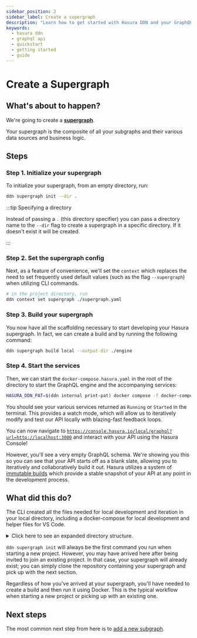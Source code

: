 ```yaml
---
sidebar_position: 2
sidebar_label: Create a supergraph
description: "Learn how to get started with Hasura DDN and your GraphQL API."
keywords:
  - hasura ddn
  - graphql api
  - quickstart
  - getting started
  - guide
---
```


# Create a Supergraph

## What's about to happen?

We're going to create a [**supergraph**](/project-configuration/config.mdx#supergraph).

Your supergraph is the composite of all your subgraphs and their various data sources and business logic.

## Steps

### Step 1. Initialize your supergraph

To initialize your supergraph, from an empty directory, run:

```bash
ddn supergraph init --dir .
```

:::tip Specifying a directory

Instead of passing a `.` (this directory specifier) you can pass a directory name to the `--dir` flag to create a
supergraph in a specific directory. If it doesn't exist it will be created.

:::

### Step 2. Set the supergraph config

Next, as a feature of convenience, we'll set the `context` which replaces the need to set frequently used default values
(such as the flag `--supergraph`) when utilizing CLI commands.

```bash
# in the project directory, run
ddn context set supergraph ./supergraph.yaml
```

### Step 3. Build your supergraph

You now have all the scaffolding necessary to start developing your Hasura supergraph. In fact, we can create a build
and by running the following command:

```bash
ddn supergraph build local --output-dir ./engine
```

### Step 4. Start the services

Then, we can start the `docker-compose.hasura.yaml` in the root of the directory to start the GraphQL engine and the
accompanying services:

```bash
HASURA_DDN_PAT=$(ddn internal print-pat) docker compose -f docker-compose.hasura.yaml watch
```

You should see your various services returned as `Running` or `Started` in the terminal. This provides a watch mode,
which will allow us to iteratively modify and test our API locally with blazing-fast feedback loops.

You can now navigate to
[`https://console.hasura.io/local/graphql?url=http://localhost:3000`](https://console.hasura.io/local/graphql?url=http://localhost:3000)
and interact with your API using the Hasura Console!

However, you'll see a very empty GraphQL schema. We're showing you this so you can see that your API starts off as a
blank slate, allowing you to iteratively and collaboratively build it out. Hasura utilizes a system of
[immutable builds](/project-configuration/builds.mdx) which provide a stable snapshot of your API at any point in the
development process.

## What did this do?

The CLI created all the files needed for local development and iteration in your local directory, including a
docker-compose for local development and helper files for VS Code.

<details>
  <summary>Click here to see an expanded directory structure.</summary>

```bash
.
├── .devcontainer
│  └── devcontainer.json
├── .env.engine
├── .gitattributes
├── .hasura
│  └── context.yaml
├── .vscode
├── docker-compose.hasura.yaml
├── engine
│  ├── auth_config.json
│  ├── metadata.json
│  └── open_dd.json
├── hasura.yaml
├── otel-collector-config.yaml
├── supergraph.yaml
└── supergraph_globals
   ├── .env.supergraph_globals
   ├── auth-config.hml
   ├── compatibility-config.hml
   └── graphql-config.hml
```

</details>

`ddn supergraph init` will always be the first command you run when starting a new project. However, you may have
arrived here after being invited to join an existing project. In that case, your supergraph will already exist; you can
simply clone the repository containing your supergraph and pick up with the next section.

Regardless of how you've arrived at your supergraph, you'll have needed to create a build and then run it using Docker.
This is the typical workflow when starting a new project or picking up with an existing one.

## Next steps

The most common next step from here is to [add a new subgraph](/getting-started/02-init-subgraph.mdx).
